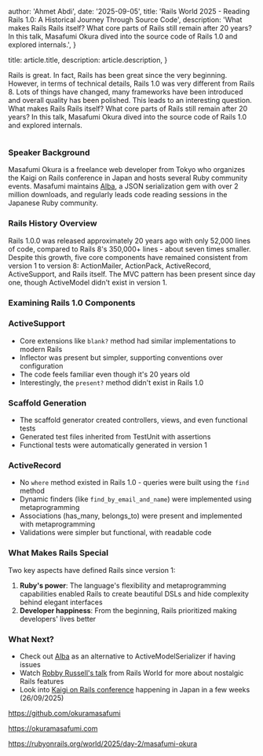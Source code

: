 
  author: 'Ahmet Abdi',
  date: '2025-09-05',
  title: 'Rails World 2025 - Reading Rails 1.0: A Historical Journey Through Source Code',
  description:
    'What makes Rails Rails itself? What core parts of Rails still remain after 20 years? In this talk, Masafumi Okura dived into the source code of Rails 1.0 and explored internals.',
}

  title: article.title,
  description: article.description,
}


Rails is great. In fact, Rails has been great since the very beginning. However, in terms of technical details, Rails 1.0 was very different from Rails 8. Lots of things have changed, many frameworks have been introduced and overall quality has been polished. This leads to an interesting question. What makes Rails Rails itself? What core parts of Rails still remain after 20 years? In this talk, Masafumi Okura dived into the source code of Rails 1.0 and explored internals.

<Image src={beurs} alt="" />

### Speaker Background

Masafumi Okura is a freelance web developer from Tokyo who organizes the Kaigi on Rails conference in Japan and hosts several Ruby community events. Masafumi maintains [Alba](https://github.com/okuramasafumi/alba), a JSON serialization gem with over 2 million downloads, and regularly leads code reading sessions in the Japanese Ruby community.

### Rails History Overview

Rails 1.0.0 was released approximately 20 years ago with only 52,000 lines of code, compared to Rails 8's 350,000+ lines - about seven times smaller. Despite this growth, five core components have remained consistent from version 1 to version 8: ActionMailer, ActionPack, ActiveRecord, ActiveSupport, and Rails itself. The MVC pattern has been present since day one, though ActiveModel didn't exist in version 1.

### Examining Rails 1.0 Components

### ActiveSupport

- Core extensions like `blank?` method had similar implementations to modern Rails
- Inflector was present but simpler, supporting conventions over configuration
- The code feels familiar even though it's 20 years old
- Interestingly, the `present?` method didn't exist in Rails 1.0

### Scaffold Generation

- The scaffold generator created controllers, views, and even functional tests
- Generated test files inherited from TestUnit with assertions
- Functional tests were automatically generated in version 1

### ActiveRecord

- No `where` method existed in Rails 1.0 - queries were built using the `find` method
- Dynamic finders (like `find_by_email_and_name`) were implemented using metaprogramming
- Associations (has_many, belongs_to) were present and implemented with metaprogramming
- Validations were simpler but functional, with readable code

### What Makes Rails Special

Two key aspects have defined Rails since version 1:

1. **Ruby's power**: The language's flexibility and metaprogramming capabilities enabled Rails to create beautiful DSLs and hide complexity behind elegant interfaces
2. **Developer happiness**: From the beginning, Rails prioritized making developers' lives better

### What Next?

- Check out [Alba](https://github.com/okuramasafumi/alba) as an alternative to ActiveModelSerializer if having issues
- Watch [Robby Russell's talk](https://www.youtube.com/watch?v=eT7hJz_GXGo) from Rails World for more about nostalgic Rails features
- Look into [Kaigi on Rails conference](https://kaigionrails.org/2025/) happening in Japan in a few weeks (26/09/2025)

https://github.com/okuramasafumi

https://okuramasafumi.com

https://rubyonrails.org/world/2025/day-2/masafumi-okura
